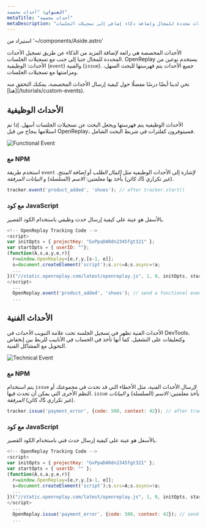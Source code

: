 ```yaml
---
العنوان: "أحداث مخصصة"
metaTitle: "أحداث مخصصة"
metaDescription: "كيفية إرسال أحداث محددة للمجال وإضافة ذكاء إضافي إلى تسجيلات الجلسات."
---
```


استيراد من '~/components/Aside.astro'

الأحداث المخصصة هي رائعة لإضافة المزيد من الذكاء عن طريق تسجيل الأحداث المحددة للمجال جنبا إلى جنب مع تسجيلات الجلسات. OpenReplay يستخدم نوعين من الأحداث: الوظيفية (`event`) والفنية (`issue`). جميع الأحداث يتم فهرستها للبحث السهل، ومزامنتها مع تسجيلات الجلسات.

<Aside type="tip">
نحن لدينا أيضًا درسًا مفصلًا حول كيفية إرسال الأحداث المخصصة، يمكنك التحقق منه [هنا](/tutorials/custom-events).
</Aside>

## الأحداث الوظيفية

الأحداث الوظيفية يتم فهرستها ويجعل البحث عن تسجيلات الجلسات أسهل. إذا تم استلامها بنجاح من قبل OpenReplay، فسيتوفرون كفلترات في شريط البحث الشامل.

![Functional Event](/static/custom-events-1.png#center)

### مع NPM

استخدم طريقة `event` لإشارة إلى الأحداث الوظيفية مثل *إكمال الطلب* أو *إضافة المنتج*. يأخذ بها معلمتين: *الاسم* (السلسلة) و *البيانات المرفقة* (كائن JS غير تكراري).


```js
tracker.event('product_added', 'shoes'); // after tracker.start()
```


### مع كود JavaScript

بالأسفل هو عينة على كيفية إرسال حدث وظيفي باستخدام الكود القصير.


```js
<!-- OpenReplay Tracking Code -->
<script>
var initOpts = { projectKey: "GxPpaDARdn2345fgt321" };
var startOpts = { userID: ""}; 
(function(A,s,a,y,e,r){
  r=window.OpenReplay=[e,r,y,[s-1, e]];
  s=document.createElement('script');s.src=A;s.async=!a;
  ...
})("//static.openreplay.com/latest/openreplay.js", 1, 0, initOpts, startOpts);
</script>
  ...
  OpenReplay.event('product_added', 'shoes'); // send a functional event later in your code
  ...
```


## الأحداث الفنية

الأحداث الفنية تظهر في تسجيل الجلسة تحت علامة التبويب *الأحداث* في DevTools، وكتعليقات على التشغيل. كما أنها تأخذ في الحساب في الأنابيب للربط بين إنخفاض التحويل مع المشاكل الفنية.

![Technical Event](/static/custom-events-2.png#center)

### مع NPM

يتم استخدام `issue` لإرسال الأحداث الفنية، مثل الأخطاء التي قد تحدث في مجموعتك أو النظم الأخرى التي يمكن أن تحدث فيها. `issue` يأخذ معلمتين: *الاسم* (السلسلة) و *البيانات المرفقة* (كائن JS غير تكراري).


```js
tracker.issue('payment_error', {code: 500, context: 42}); // after tracker.start()
```


### مع كود JavaScript

بالأسفل هو عينة على كيفية إرسال حدث فني باستخدام الكود القصير.


```js
<!-- OpenReplay Tracking Code -->
<script>
var initOpts = { projectKey: "GxPpaDARdn2345fgt321" };
var startOpts = { userID: "" }; 
(function(A,s,a,y,e,r){
  r=window.OpenReplay=[e,r,y,[s-1, e]];
  s=document.createElement('script');s.src=A;s.async=!a;
  ...
})("//static.openreplay.com/latest/openreplay.js", 1, 0, initOpts, startOpts);
</script>
  ...
  OpenReplay.issue('payment_error', {code: 500, context: 42}); // send a technical event (issue) later in your code
  ...
```

